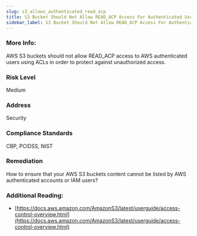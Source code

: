 ```yaml
---
slug: s3_allows_authenticated_read_acp
title: S3 Bucket Should Not Allow READ_ACP Access For Authenticated Users
sidebar_label: S3 Bucket Should Not Allow READ_ACP Access For Authenticated Users
---
```


### More Info:

AWS S3 buckets should not allow READ_ACP access to AWS authenticated users using ACLs in order to protect against unauthorized access.

### Risk Level

Medium

### Address

Security

### Compliance Standards

CBP, PCIDSS, NIST

### Remediation

How to ensure that your AWS S3 buckets content cannot be listed by AWS authenticated accounts or IAM users?

### Additional Reading:

- [https://docs.aws.amazon.com/AmazonS3/latest/userguide/access-control-overview.html](https://docs.aws.amazon.com/AmazonS3/latest/userguide/access-control-overview.html) 

